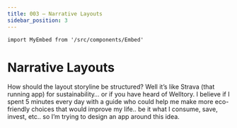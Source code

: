 ```yaml
---
title: 003 — Narrative Layouts
sidebar_position: 3
---
```





````mdx-code-block
import MyEmbed from '/src/components/Embed'
````

# Narrative Layouts

How should the layout storyline be structured? Well it’s like Strava
(that running app) for sustainability… or if you have heard of Welltory.
I believe if I spent 5 minutes every day with a guide who could help me
make more eco-friendly choices that would improve my life.. be it what I
consume, save, invest, etc.. so I’m trying to design an app around this
idea.

<MyEmbed src="https://www.figma.com/embed?embed_host=share&url=https%3A%2F%2Fwww.figma.com%2Ffile%2FnTh1LsECxFABEZPE7pSFgw%2FDid-you-know%253F%3Fnode-id%3D0%253A1" text="Loading Prototype..." />
